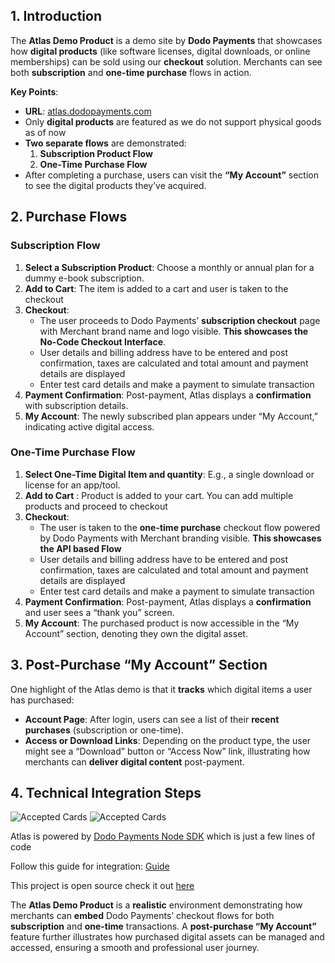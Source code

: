 ## **1. Introduction**

The **Atlas Demo Product** is a demo site by **Dodo Payments** that showcases how **digital products** (like software licenses, digital downloads, or online memberships) can be sold using our **checkout** solution. Merchants can see both **subscription** and **one-time purchase** flows in action.

**Key Points**:

- **URL**: [atlas.dodopayments.com](https://atlas.dodopayments.com/)
- Only **digital products** are featured as we do not support physical goods as of now
- **Two separate flows** are demonstrated:
    1. **Subscription Product Flow**
    2. **One-Time Purchase Flow**
- After completing a purchase, users can visit the **“My Account”** section to see the digital products they’ve acquired.

## **2. Purchase Flows**

### **Subscription Flow**

1. **Select a Subscription Product**: Choose a monthly or annual plan for a dummy e-book subscription. 
2. **Add to Cart**: The item is added to a cart and user is taken to the checkout
3. **Checkout**:
    - The user proceeds to Dodo Payments’ **subscription checkout** page with Merchant brand name and logo visible. **This showcases the No-Code Checkout Interface**.
    - User details and billing address have to be entered and post confirmation, taxes are calculated and total amount and payment details are displayed
    - Enter test card details and make a payment to simulate transaction
4. **Payment Confirmation**: Post-payment, Atlas displays a **confirmation** with subscription details.
5. **My Account**: The newly subscribed plan appears under “My Account,” indicating active digital access.

### **One-Time Purchase Flow**

1. **Select One-Time Digital Item and quantity**: E.g., a single download or license for an app/tool.
2. **Add to Cart** : Product is added to your cart. You can add multiple products and proceed to checkout 
3. **Checkout**:
    - The user is taken to the **one-time purchase** checkout flow powered by Dodo Payments with Merchant branding visible. **This showcases the API based Flow**
    - User details and billing address have to be entered and post confirmation, taxes are calculated and total amount and payment details are displayed
    - Enter test card details and make a payment to simulate transaction
4. **Payment Confirmation**: Post-payment, Atlas displays a **confirmation** and user sees a “thank you” screen.
5. **My Account**: The purchased product is now accessible in the “My Account” section, denoting they own the digital asset.

## **3. Post-Purchase “My Account” Section**

One highlight of the Atlas demo is that it **tracks** which digital items a user has purchased:

- **Account Page**: After login, users can see a list of their **recent purchases** (subscription or one-time).
- **Access or Download Links**: Depending on the product type, the user might see a “Download” button or “Access Now” link, illustrating how merchants can **deliver digital content** post-payment.

## **4. Technical Integration Steps**
<Frame>
  <img alt="Accepted Cards" src="/images/atlas/static-link.png" />
</Frame>
<Frame>
  <img alt="Accepted Cards" src="/images/atlas/dynamic-link.png" />
</Frame>

Atlas is powered by [Dodo Payments Node SDK](https://github.com/dodopayments/dodopayments-node.git) which is just a few lines of code

Follow this guide for integration: [Guide](https://docs.dodopayments.com/api-reference/integration-guide)

This project is open source check it out [here](https://github.com/dodopayments/dodo-checkout-demo.git) 


The **Atlas Demo Product** is a **realistic** environment demonstrating how merchants can **embed** Dodo Payments’ checkout flows for both **subscription** and **one-time** transactions. A **post-purchase “My Account”** feature further illustrates how purchased digital assets can be managed and accessed, ensuring a smooth and professional user journey.